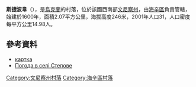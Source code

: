 {{coord|48|48|13|N|29|39|15|E|scale:30000|display=title}}

'''斯捷波韋'''（{{lang-uk|Степове}}），是[[烏克蘭|烏克蘭]]的村落，位於該國西南部[[文尼察州|文尼察州]]，由[[海辛區|海辛區]]負責管轄，始建於1600年，面積2.07平方公里，海拔高度246米，2001年人口31，人口密度每平方公里14.98人。

==參考資料==
* [http://gska2.rada.gov.ua/pls/z7502/A005?rdat1=29.06.2010&rf7571=1668 картка]{{dead link|date=2018年3月 |bot=InternetArchiveBot |fix-attempted=yes }}
* [http://weather.in.ua/ua/vinnickaja/25165 Погода в селі Степове] {{Wayback|url=http://weather.in.ua/ua/vinnickaja/25165 |date=20210121201616 }}

[[Category:文尼察州村落|Category:文尼察州村落]]
[[Category:海辛區村落|Category:海辛區村落]]

{{Vinnytsia-geo-stub}}